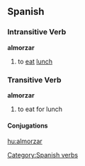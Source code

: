 == Spanish == 
=== Intransitive Verb === 
'''almorzar'''
# to [[eat]] [[lunch]]

=== Transitive Verb ===
'''almorzar'''
# to eat for lunch

==== Conjugations ====
{{template:Es:-ar(almorzar)|almorz|almuerz|almorc}}

[[Category:Spanish verbs]]

[[hu:almorzar]]